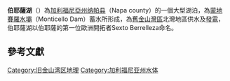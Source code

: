 {{Expand language|1=en|time=2021-09-09T11:58:18+00:00}}
{{Infobox lake
 | lake_name = 伯耶薩湖
 | image = Wfm lake berryessa landsat.jpg
 | caption = 伯耶薩湖衛星照片
 | image_bathymetry =
 | caption_bathymetry =
 | location = [[加利福尼亞州|加利福尼亞州]][[纳帕县|纳帕县]]
 | coords = {{Coord|38.570938|N|122.23526|W|region:US-CA_type:waterbody|display=inline,title}}
 | type = [[水庫|水庫]]
 | inflow =
 | outflow = [[Putah_Creek|Putah Creek]]<ref name="dwr"/>
 | catchment = {{convert|576|sqmi|abbr=on}}<ref name="dwr"/>
 | basin_countries = {{USA}}
 | length = {{convert|15.5|mi|abbr=on}}<ref name="gnis"/>
 | width = {{convert|3|mi|abbr=on}}
 | area = {{convert|20700|acre|abbr=on}}<ref name="dwr"/>
 | depth =
 | max-depth = {{convert|275|ft|abbr=on}}
 | volume = {{convert|1602000|acre.ft|km3|abbr=on|lk=in}}<ref name="dwr"/>
 | residence_time =
 | shore = {{convert|165|mi|abbr=on}}
 | elevation = {{convert|443|ft|abbr=on}}<ref name="gnis"/>
 | islands =
 | cities =
 | reference = <ref name="dwr">{{cite web |url=http://www.water.ca.gov/damsafety/docs/Federal2010.pdf |title=Dams Owned and Operated by Federal Agencies |accessdate=2012-09-27 |deadurl=yes |archiveurl=https://web.archive.org/web/20121005023222/http://www.water.ca.gov/damsafety/docs/Federal2010.pdf |archivedate=2012-10-05 }}</ref><ref name="gnis">{{Cite gnis|255067|Lake Berryessa}}</ref>
}}
'''伯耶薩湖'''（{{lang-en|Lake Berryessa}}）為[[加利福尼亞州|加利福尼亞州]][[纳帕县|纳帕县]]（Napa county）的一個大型湖泊，為[[蒙地賽羅水壩|蒙地賽羅水壩]]（Monticello Dam）蓄水所形成，為[[舊金山灣區|舊金山灣區]]北灣地區供水及[[水力發電|發電]]，伯耶薩湖以伯耶薩的第一位歐洲開拓者Sexto Berrelleza命名。

== 參考文獻 ==
{{reflist}}

[[Category:旧金山湾区地理|Category:旧金山湾区地理]]
[[Category:加利福尼亚州水体|Category:加利福尼亚州水体]]